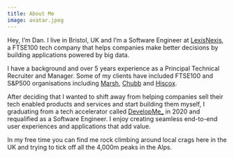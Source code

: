 ```yaml
---
title: About Me
image: avatar.jpeg
---
```


Hey, I’m Dan. I live in Bristol, UK and I’m a Software Engineer at [LexisNexis](https://risk.lexisnexis.co.uk/), a FTSE100 tech company that helps companies make better decisions by building applications powered by big data.

I have a background and over 5 years experience as a Principal Technical Recruiter and Manager. Some of my clients have included FTSE100 and S&amp;P500 organisations including [Marsh](https://www.mmc.com/), [Chubb](https://www.chubb.com/uk-en/) and [Hiscox](https://www.hiscox.co.uk/).

After deciding that I wanted to shift away from helping companies sell their tech enabled products and services and start building them myself, I graduating from a tech accelerator called [DevelopMe\_](https://developme.tech/) in 2020 and requalified as a Software Engineer. I enjoy creating seamless end-to-end user experiences and applications that add value.

In my free time you can find me rock climbing around local crags here in the UK and trying to tick off all the 4,000m peaks in the Alps.
